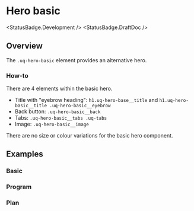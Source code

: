 
<Meta of={HeroBasicStories} />

# Hero basic

<StatusBadge.Development />
<StatusBadge.DraftDoc />

## Overview

The `.uq-hero-basic` element provides an alternative hero.

### How-to

There are 4 elements within the basic hero.

- Title with "eyebrow heading": `h1.uq-hero-base__title` and `h1.uq-hero-basic__title .uq-hero-basic__eyebrow`
- Back button: `.uq-hero-basic__back`
- Tabs: `.uq-hero-basic__tabs .uq-tabs`
- Image: `.uq-hero-basic__image`

There are no size or colour variations for the basic hero component.

<Canvas>
  <Story of={HeroBasicStories.HeroBasic} />
</Canvas>

## Examples

### Basic

<Canvas>
  <Story of={HeroBasicStories.Basic} />
</Canvas>

### Program

<Canvas>
  <Story of={HeroBasicStories.Program} />
</Canvas>

### Plan

<Canvas>
  <Story of={HeroBasicStories.Plan} />
</Canvas>

